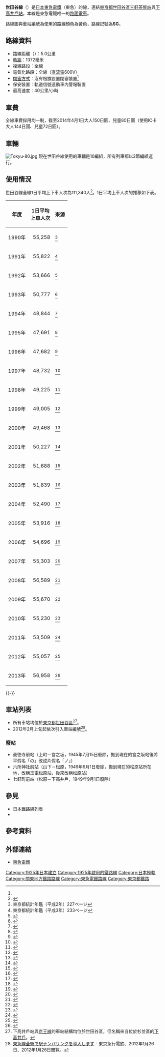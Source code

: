 {{noteTA
|G1=Railway
|1=zh:世田谷;zh-hans:世田谷;zh-hant:世田谷
}}
{{Infobox 鐵道路線
|日文原名=世田谷線
|平假名=せたがやせん
|羅馬拼音=Setagaya sen
|路線名稱=[[File:TokyuLogotype.svg|text-bottom]] 世田谷線
|路線顏色=#fcc70d
|標誌=File:Tokyu SG line symbol.svg
|標誌大小=40px
|圖片=Tokyu-EC300-3.jpg
|圖片大小=300px
|圖片說明=世田谷的住宅地之中行走的世田谷線<br />（西太子堂－若林之間）
|所在地={{JPN}}[[東京都|東京都]]
|種類={{link-ja|軌道 (鐵道)|軌道 (鉄道)|軌道}}
|起點=[[三軒茶屋站|三軒茶屋站]]
|終點=[[下高井戶站|下高井戶站]]
|站數=10個
|路線記號=[[File:Tokyu_SG_line_symbol.svg|20px]] SG
|路線顏色3=黃色
|通車=1925年1月18日
|擁有者=[[File:TokyuLogotype.svg|16px]] [[東急電鐵|東急電鐵]]
|營運者=[[File:TokyuLogotype.svg|16px]] 東急電鐵
|車輛基地=
|使用車輛=參見[[#車輛|車輛]]一節
|路線距離=5.0公里
|軌距=1,372毫米
|軌道數量=[[複線鐵路|複線]]
|電氣化方式=[[直流電|直流電]]600 [[伏特|V]]<br />[[高架電纜|高架電纜]]
|最大坡度=
|最小曲線半徑=
|閉塞方式=根據{{link-ja|軌道法|軌道法}}設置無閉塞裝置<ref name="signal-comment">軌道信号機が転てつ器のある箇所に建植されているほか、運転間隔を確保するため建植されている箇所がある。</ref>
|保安裝置=軌道信號連動車內警報裝置
|最高速度=40公里/小時
|路線圖=[[File:Linemap_of_Tokyu_Setagaya_Line.PNG|300px]]
{{東急世田谷線RDT}}
}}
'''世田谷線'''（{{jpn|j=世田谷線|hg=せたがやせん|rm=Setagaya sen|f=y}}）是[[日本|日本]][[東急電鐵|東急電鐵]]（東急）的{{link-ja|軌道 (鐵道)|軌道 (鉄道)|軌道}}線，連結[[東京都|東京都]][[世田谷區|世田谷區]][[三軒茶屋站|三軒茶屋站]]與[[下高井戶站|下高井戶站]]。本線是東急電鐵唯一的[[路面電車|路面電車]]。

路線圖與車站編號為使用的路線顏色為黃色，路線記號為'''SG'''。

== 路線資料 ==
* 路線距離（{{link-ja|營業距離|営業キロ}}）：5.0公里
* [[軌距|軌距]]：1372毫米
* 複線路段：全線
* 電氣化路段：全線（[[直流電|直流電]]600V）
* [[閉塞_(鐵路)|閉塞方式]]：沒有根據{{link-ja|軌道法|軌道法}}設置閉塞裝置<ref name="signal-comment" />
* 保安裝置：軌道信號連動車內警報裝置
* 最高速度：40公里/小時

== 車費 ==
全線車費採用均一制，截至2014年4月1日大人150日圓、兒童80日圓（使用IC卡大人144日圓、兒童72日圓）。
== 車輛 ==
[[File:Tokyu-80.jpg|thumb]]
現在世田谷線使用的車輛是{{link-ja|東急300系電力動車組|東急300系電車|300系}}10編組，所有列車都以2節編組運行。
== 使用情況 ==
世田谷線全線1日平均上下車人次為111,340人<ref>{{Cite web |url=http://www.tokyu.co.jp/railway/railway/west/gaiyou/joukou.html#setagaya |title=東急電鉄「各駅乗降人員」 |accessdate=2017-06-17 |archive-date=2012-06-03 |archive-url=https://web.archive.org/web/20120603173313/http://www.tokyu.co.jp/railway/railway/west/gaiyou/joukou.html#setagaya |dead-url=no }}</ref>。1日平均上車人次的推移如下表。
<!--東京都統計年鑑を出典にしている数値については、元データが1,000人単位で掲載されているため、*1000/365(or366)で計算してあります-->
{| class="wikitable"
|-
!年度!!1日平均<br />上車人次!!來源
|-
|1990年
|style="text-align:right;"|55,258
|<ref name="toukei1990">東京都統計年鑑（平成2年）227ページ</ref>
|-
|1991年
|style="text-align:right;"|55,822
|<ref name="toukei1991">東京都統計年鑑（平成3年）233ページ</ref>
|-
|1992年
|style="text-align:right;"|53,666
|<ref name="toukei1992">{{Cite web |url=http://www.toukei.metro.tokyo.jp/tnenkan/1992/TOBB510P.HTM |title=東京都統計年鑑（平成4年） |accessdate=2017-06-17 |archive-date=2013-08-15 |archive-url=https://web.archive.org/web/20130815042819/http://www.toukei.metro.tokyo.jp/tnenkan/1992/TOBB510P.HTM |dead-url=no }}</ref>
|-
|1993年
|style="text-align:right;"|50,777
|<ref name="toukei1993">{{Cite web |url=http://www.toukei.metro.tokyo.jp/tnenkan/1993/TOBB510Q.HTM |title=東京都統計年鑑（平成5年） |accessdate=2017-06-17 |archive-date=2013-02-03 |archive-url=https://web.archive.org/web/20130203030859/http://www.toukei.metro.tokyo.jp/tnenkan/1993/TOBB510Q.HTM |dead-url=no }}</ref>
|-
|1994年
|style="text-align:right;"|48,844
|<ref name="toukei1994">{{Cite web |url=http://www.toukei.metro.tokyo.jp/tnenkan/1994/TOBB510R.HTM |title=東京都統計年鑑（平成6年） |accessdate=2017-06-17 |archive-date=2013-02-03 |archive-url=https://web.archive.org/web/20130203030913/http://www.toukei.metro.tokyo.jp/tnenkan/1994/TOBB510R.HTM |dead-url=no }}</ref>
|-
|1995年
|style="text-align:right;"|47,691
|<ref name="toukei1995">{{Cite web |url=http://www.toukei.metro.tokyo.jp/tnenkan/1995/TOBB510S.HTM |title=東京都統計年鑑（平成7年） |accessdate=2017-06-17 |archive-date=2013-02-03 |archive-url=https://web.archive.org/web/20130203030954/http://www.toukei.metro.tokyo.jp/tnenkan/1995/TOBB510S.HTM |dead-url=no }}</ref>
|-
|1996年
|style="text-align:right;"|47,682
|<ref name="toukei1996">{{Cite web |url=http://www.toukei.metro.tokyo.jp/tnenkan/1996/TOBB510T.HTM |title=東京都統計年鑑（平成8年） |accessdate=2017-06-17 |archive-date=2013-02-03 |archive-url=https://web.archive.org/web/20130203030923/http://www.toukei.metro.tokyo.jp/tnenkan/1996/TOBB510T.HTM |dead-url=no }}</ref>
|-
|1997年
|style="text-align:right;"|48,732
|<ref name="toukei1997">{{Cite web |url=http://www.toukei.metro.tokyo.jp/tnenkan/1997/TOBB510U.HTM |title=東京都統計年鑑（平成9年） |accessdate=2017-06-17 |archive-date=2016-03-04 |archive-url=https://web.archive.org/web/20160304191420/http://www.toukei.metro.tokyo.jp/tnenkan/1997/TOBB510U.HTM |dead-url=no }}</ref>
|-
|1998年
|style="text-align:right;"|49,225
|<ref name="toukei1998">{{PDFlink|[http://www.toukei.metro.tokyo.jp/tnenkan/1998/TOBB510J.PDF 東京都統計年鑑（平成10年）]}}</ref>
|-
|1999年
|style="text-align:right;"|49,005
|<ref name="toukei1999">{{PDFlink|[http://www.toukei.metro.tokyo.jp/tnenkan/1999/TOBB510K.PDF 東京都統計年鑑（平成11年）]}}</ref>
|-
|2000年
|style="text-align:right;"|49,468
|<ref name="toukei2000">{{Cite web |url=http://www.toukei.metro.tokyo.jp/tnenkan/2000/00qyti0510u.htm |title=東京都統計年鑑（平成12年） |accessdate=2017-06-17 |archive-date=2016-03-04 |archive-url=https://web.archive.org/web/20160304185451/http://www.toukei.metro.tokyo.jp/tnenkan/2000/00qyti0510u.htm |dead-url=no }}</ref>
|-
|2001年
|style="text-align:right;"|50,227
|<ref name="toukei2001">{{Cite web |url=http://www.toukei.metro.tokyo.jp/tnenkan/2001/01qyti0510u.htm |title=東京都統計年鑑（平成13年） |accessdate=2017-06-17 |archive-date=2016-03-04 |archive-url=https://web.archive.org/web/20160304190002/http://www.toukei.metro.tokyo.jp/tnenkan/2001/01qyti0510u.htm |dead-url=no }}</ref>
|-
|2002年
|style="text-align:right;"|51,688
|<ref name="toukei2002">{{Cite web |url=http://www.toukei.metro.tokyo.jp/tnenkan/2002/tn02qyti0510u.htm |title=東京都統計年鑑（平成14年） |accessdate=2017-06-17 |archive-date=2017-07-29 |archive-url=https://web.archive.org/web/20170729181140/http://www.toukei.metro.tokyo.jp/tnenkan/2002/tn02qyti0510u.htm |dead-url=no }}</ref>
|-
|2003年
|style="text-align:right;"|51,839
|<ref name="toukei2003">{{Cite web |url=http://www.toukei.metro.tokyo.jp/tnenkan/2003/tn03qyti0510u.htm |title=東京都統計年鑑（平成15年） |accessdate=2017-06-17 |archive-date=2017-07-29 |archive-url=https://web.archive.org/web/20170729181504/http://www.toukei.metro.tokyo.jp/tnenkan/2003/tn03qyti0510u.htm |dead-url=no }}</ref>
|-
|2004年
|style="text-align:right;"|52,490
|<ref name="toukei2004">{{Cite web |url=http://www.toukei.metro.tokyo.jp/tnenkan/2004/tn04qyti0510u.htm |title=東京都統計年鑑（平成16年） |accessdate=2017-06-17 |archive-date=2017-07-29 |archive-url=https://web.archive.org/web/20170729180028/http://www.toukei.metro.tokyo.jp/tnenkan/2004/tn04qyti0510u.htm |dead-url=no }}</ref>
|-
|2005年
|style="text-align:right;"|53,916
|<ref name="toukei2005">{{Cite web |url=http://www.toukei.metro.tokyo.jp/tnenkan/2005/tn05qyti0510u.htm |title=東京都統計年鑑（平成17年） |accessdate=2017-06-17 |archive-date=2017-07-29 |archive-url=https://web.archive.org/web/20170729173312/http://www.toukei.metro.tokyo.jp/tnenkan/2005/tn05qyti0510u.htm |dead-url=no }}</ref>
|-
|2006年
|style="text-align:right;"|54,696
|<ref name="toukei2006">{{Cite web |url=http://www.toukei.metro.tokyo.jp/tnenkan/2006/tn06qyti0510u.htm |title=東京都統計年鑑（平成18年） |accessdate=2017-06-17 |archive-date=2017-07-29 |archive-url=https://web.archive.org/web/20170729180814/http://www.toukei.metro.tokyo.jp/tnenkan/2006/tn06qyti0510u.htm |dead-url=no }}</ref>
|-
|2007年
|style="text-align:right;"|55,303
|<ref name="toukei2007">{{Cite web |url=http://www.toukei.metro.tokyo.jp/tnenkan/2007/tn07qyti0510u.htm |title=東京都統計年鑑（平成19年） |accessdate=2017-06-17 |archive-date=2017-07-29 |archive-url=https://web.archive.org/web/20170729181250/http://www.toukei.metro.tokyo.jp/tnenkan/2007/tn07qyti0510u.htm |dead-url=no }}</ref>
|-
|2008年
|style="text-align:right;"|56,589
|<ref name="toukei2008">{{Cite web |url=http://www.toukei.metro.tokyo.jp/tnenkan/2008/tn08qyti0510u.htm |title=東京都統計年鑑（平成20年） |accessdate=2017-06-17 |archive-date=2017-07-29 |archive-url=https://web.archive.org/web/20170729174831/http://www.toukei.metro.tokyo.jp/tnenkan/2008/tn08qyti0510u.htm |dead-url=no }}</ref>
|-
|2009年
|style="text-align:right;"|55,670
|<ref name="toukei2009">{{Cite web |url=http://www.toukei.metro.tokyo.jp/tnenkan/2009/tn09q3i004.htm |title=東京都統計年鑑（平成21年） |accessdate=2017-06-17 |archive-date=2016-03-26 |archive-url=https://web.archive.org/web/20160326151008/http://www.toukei.metro.tokyo.jp/tnenkan/2009/tn09q3i004.htm |dead-url=no }}</ref>
|-
|2010年
|style="text-align:right;"|55,230
|<ref name="toukei2010">{{Cite web |url=http://www.tokyu.co.jp/railway/data/passengers/2010.html |title=東急電鉄 2010年度乗降人員 |access-date=2017-06-17 |archive-date=2021-08-22 |archive-url=https://web.archive.org/web/20210822131706/https://www.tokyu.co.jp/railway/data/passengers/2010.html }}</ref>
|-
|2011年
|style="text-align:right;"|53,509
|<ref name="toukei2011">{{Cite web |url=http://www.tokyu.co.jp/railway/data/passengers/2011.html |title=東急電鉄 2011年度乗降人員 |access-date=2017-06-17 |archive-date=2021-08-22 |archive-url=https://web.archive.org/web/20210822131709/https://www.tokyu.co.jp/railway/data/passengers/2011.html }}</ref>
|-
|2012年
|style="text-align:right;"|55,057
|<ref name="toukei2012">{{Cite web |url=http://www.tokyu.co.jp/railway/data/passengers/2012.html |title=東急電鉄 2012年度乗降人員 |access-date=2017-06-17 |archive-date=2021-08-22 |archive-url=https://web.archive.org/web/20210822131710/https://www.tokyu.co.jp/railway/data/passengers/2012.html }}</ref>
|-
|2013年
|style="text-align:right;"|56,958
|<ref name="toukei2013">{{Cite web |url=http://www.tokyu.co.jp/railway/data/passengers/ |title=東急電鉄 2013年度乗降人員 |accessdate=2017-06-17 |archive-date=2016-03-06 |archive-url=https://web.archive.org/web/20160306025630/http://www.tokyu.co.jp/railway/data/passengers/ |dead-url=yes }}</ref>
|}

{{-}}
== 車站列表 ==
* 所有車站均位於[[東京都|東京都]][[世田谷區|世田谷區]]<ref>下高井戶站與[[京王線|京王線]]的車站結構均位於世田谷區，但名稱來自位於杉並區的[[下高井戶|下高井戶]]。</ref>。
* 2012年2月上旬起依次引入車站編號<ref>[http://www.tokyu.co.jp/contents_index/guide/news/120126-1.html 東急線全駅で駅ナンバリングを導入します] {{Wayback|url=http://www.tokyu.co.jp/contents_index/guide/news/120126-1.html |date=20121119182520 }} - 東京急行電鉄、2012年1月26日、2012年1月26日閲覧。</ref>。
{{東急電鐵車站列表/世田谷線}}
=== 廢站 ===
* 豪徳寺前站（上町－宮之坂，1945年7月15日廢除，搬到現在的宮之坂站後將平假名「の」改成片假名「ノ」）
* 六所神社前站（山下－松原，1949年9月1日廢除，搬到現在的松原站所在地，改稱玉電松原站，後來改稱松原站）
* 七軒町前站（松原－下高井戶，1949年9月1日廢除）

== 參見 ==
{{Commonscat|Tōkyū Setagaya Line}}
* [[日本鐵路線列表|日本鐵路線列表]]
* {{link-ja|玉川線|東急玉川線}}
== 參考資料 ==
{{Reflist}}

== 外部連結 ==
*[http://www.tokyu.co.jp 東急電鐵]{{Wayback|url=http://www.tokyu.co.jp/ |date=20060614142320 }}
{{世田谷線}}
{{東急電鐵路線}}
{{東京大眾運輸}}
{{日本路面電車}}
{{Portal bar|日本|東京|鐵路|日本鐵路|城市軌道交通}}
[[Category:1925年日本建立|Category:1925年日本建立]]
[[Category:1925年啟用的鐵路線|Category:1925年啟用的鐵路線]]
[[Category:日本輕軌|Category:日本輕軌]]
[[Category:關東地方鐵路路線|Category:關東地方鐵路路線]]
[[Category:東急電鐵路線|Category:東急電鐵路線]]
[[Category:東京都鐵路|Category:東京都鐵路]]
{{DEFAULTSORT:Setagaya Sen}}